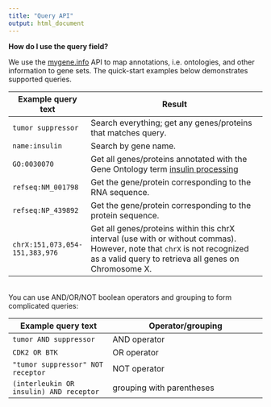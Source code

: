 ```yaml
---
title: "Query API"
output: html_document
---
```


**How do I use the query field?**

We use the [mygene.info](http://mygene.info/) API to map annotations, i.e. ontologies, and other information to gene sets. 
The quick-start examples below demonstrates supported queries.


Example query text      | Result
------------------------|---------------------------------------------------------------
`tumor suppressor`      | Search everything; get any genes/proteins that matches query.
`name:insulin`          | Search by gene name.
`GO:0030070`            | Get all genes/proteins annotated with the Gene Ontology term [insulin processing](http://amigo.geneontology.org/amigo/term/GO:0030070)
`refseq:NM_001798`      | Get the gene/protein corresponding to the RNA sequence.
`refseq:NP_439892`      | Get the gene/protein corresponding to the protein sequence.
`chrX:151,073,054-151,383,976` | Get all genes/proteins within this chrX interval (use with or without commas). However, note that `chrX` is not recognized as a valid query to retrieva all genes on Chromosome X.  

<br/>
You can use AND/OR/NOT boolean operators and grouping to form complicated queries:

Example query text                       | Operator/grouping
-----------------------------------------|---------------------------------------------------------------
`tumor AND suppressor`                   | AND operator
`CDK2 OR BTK`                            | OR operator
`"tumor suppressor" NOT receptor`        | NOT operator
`(interleukin OR insulin) AND receptor`  | grouping with parentheses

